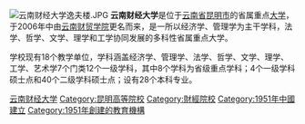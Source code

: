 {{Infobox university
| name         = 云南财经大学
| SealImage    = [[File:YNUFE_seal.svg|200px]]
| motto        = 好学笃行，厚德致远
| established  = 1951年
| type         = 省属重点大学
| secretary    = [[王建颖|王建颖]]
| president    = [[王敏_(1967年)|王敏]]
| faculty      = 1,400
| students     = 35,000
| postgrad     =
| address      = 昆明市五华区龙泉路237号
| city         = [[昆明市|昆明市]]
| province     = [[云南省|云南省]]
| country      = {{中国}}
| campus       = 龙泉校区、安宁校区
| affiliations = 
| website      = [http://www.ynufe.edu.cn/ www.ynufe.edu.cn]
| logo         =
| footnotes    = 
}}
[[File:云南财经大学逸夫楼.JPG|right]]
'''云南财经大学'''是位于[[云南省|云南省]][[昆明市|昆明市]]的省属重点[[大学|大学]]，于2006年中由[[云南财贸学院|云南财贸学院]]更名而来，是一所以经济学、管理学为主干学科，法学、哲学、文学、理学和工学协同发展的多科性省属重点大学。

学校现有18个教学单位，学科涵盖经济学、管理学、法学、哲学、文学、理学、工学、艺术学7个门类12个一级学科，其中8个学科为省级重点学科；4个一级学科硕士点和40个二级学科硕士点；设有28个本科专业。

{{云南高等院校|nocat}}
{{Yunnan topics}}
[[Category:云南财经大学|]]
[[Category:昆明高等院校|Category:昆明高等院校]]
[[Category:財經院校|Category:財經院校]]
[[Category:1951年中國建立|Category:1951年中國建立]]
[[Category:1951年創建的教育機構|Category:1951年創建的教育機構]]